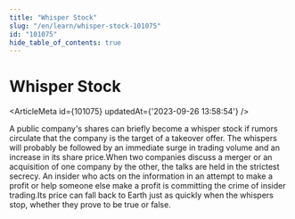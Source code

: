 ```yaml
---
title: "Whisper Stock"
slug: "/en/learn/whisper-stock-101075"
id: "101075"
hide_table_of_contents: true
---
```



# Whisper Stock

<ArticleMeta id={101075} updatedAt={'2023-09-26 13:58:54'} />
<div className='border-solid border-b border-t-0 my-4 border-[var(--ifm-color-gray-300)]' />

A public company's shares can briefly become a whisper stock if rumors circulate that the company is the target of a takeover offer. The whispers will probably be followed by an immediate surge in trading volume and an increase in its share price.When two companies discuss a merger or an acquisition of one company by the other, the talks are held in the strictest secrecy. An insider who acts on the information in an attempt to make a profit or help someone else make a profit is committing the crime of insider trading.Its price can fall back to Earth just as quickly when the whispers stop, whether they prove to be true or false.
